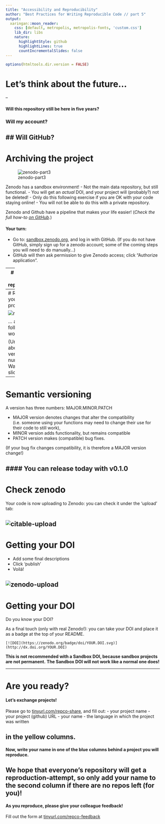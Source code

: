 ```yaml
---
title: "Accessibility and Reproducibility"
author: "Best Practices for Writing Reproducible Code // part 5"
output:
  xaringan::moon_reader:
    css: [default, metropolis, metropolis-fonts, 'custom.css']
    lib_dir: libs
    nature:
      highlightStyle: github
      highlightLines: true
      countIncrementalSlides: false
---
```

```r
options(htmltools.dir.version = FALSE)
```

# Let's think about the future...

--

#### Will this repository still be here in five years? 

### Will my account? 

## Will GitHub?
---
# Archiving the project

![zenodo-part3](https://blog.zenodo.org/static/img/logos/zenodo-gradient-1000.png)

Zenodo has a sandbox environment!
- Not the main data repository, but still functional.
- You will get an *actual* DOI, and your project will (probably?) not be deleted!
- Only do this following exercise if you are OK with your code staying online!
- You will not be able to do this with a private repository.

Zenodo and Github have a pipeline that makes your life easier! (_Check the full how-to [on GitHub](https://guides.github.com/activities/citable-code/)._)

#### Your turn:
- Go to: [sandbox.zenodo.org](https://sandbox.zenodo.org/), and log in with GitHub. (If you do not have GitHub, simply sign up for a zenodo account; some of the coming steps you will need to do manually...)
- GitHub will then ask permission to give Zenodo access; click "Authorize application".


---
# Select your repository


![toggle](https://guides.github.com/activities/citable-code/zenodo-toggle-on.png)
---
# Release your project!


![release](https://guides.github.com/activities/citable-code/repo-view.png)

... and follow the workflow!

(Unsure about version number? Wait a slide! :-))

---
# Semantic versioning

A version has three numbers: MAJOR.MINOR.PATCH

- MAJOR version denotes changes that alter the compatibility (i.e. someone using your functions may need to change their use for their code to still work),
- MINOR version adds functionality, but remains compatible
- PATCH version makes (compatible) bug fixes.

(If your bug fix changes compatibility, it is therefore a MAJOR version change!)

#### You can release today with v0.1.0
---
# Check zenodo

Your code is now uploading to Zenodo: you can check it under the 'upload' tab:

![citable-upload](https://guides.github.com/activities/citable-code/upload-tab.png)
---
# Getting your DOI

- Add some final descriptions
- Click 'publish'
- Voilá!

![zenodo-upload](https://guides.github.com/activities/citable-code/zenodo-form.png)
---
# Getting your DOI

Do you know your DOI?

As a final touch (only with real Zenodo!): you can take your DOI and place it as a badge at the top of your README.

```
[![DOI](https://zenodo.org/badge/doi/YOUR.DOI.svg)](http://dx.doi.org/YOUR.DOI)
```

__This is not recommended with a Sandbox DOI, because sandbox projects are not permanent.__
__The Sandbox DOI will not work like a normal one does!__


---

# Are you ready?

#### Let's exchange projects!

Please go to [tinyurl.com/repco-share](https://docs.google.com/spreadsheets/d/1FlQnSj8ipbUNhZgr_nS1PHnaapL8SvamWcfPjKTaBhA/edit#gid=0), and fill out:
- your project name
- your project (github) URL
- your name
- the language in which the project was written

in the yellow columns.
--

#### Now, write your name in one of the blue columns behind a project you will reproduce.

We hope that everyone's repository will get a reproduction-attempt, so only add your name to the second column if there are no repos left (for you)!
--

#### As you reproduce, please give your colleague feedback!

Fill out the form at [tinyurl.com/repco-feedback](https://docs.google.com/forms/d/e/1FAIpQLSfH4mGicAAvDipysWM9AfcH0sQdd9L202atRLlQsXRGUJ3QAA/viewform)
